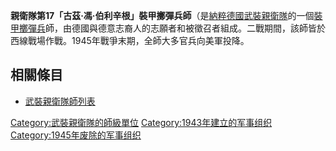 {{noteTA
|G1=Military
|G2=地名
}}
{{Infobox military unit
|unit_name= 親衛隊第17「古茲·馮·伯利辛根」裝甲擲彈兵師
| image=17th SS Division Logo.svg
| image_size = 100
|caption= 師徽記
|dates= 1943–1945
|country= {{flag|Nazi Germany}}
|branch= [[武裝親衛隊|武裝親衛隊]]
|type= [[裝甲擲彈兵|裝甲擲彈兵]]
|role= 
|size= [[師_(軍事)|師]]
|command_structure=
|garrison=
|garrison_label=
|nickname=
|patron=
|motto=
|colors=
|colors_label=
|march=
|mascot=
|equipment=
|equipment_label=
|battles= [[諾曼地登陸|諾曼地登陸]]<br>[[北風行動|北風行動]]<br>[[伊特爾堡之戰|伊特爾堡之戰]]
|notable_commanders= {{link-en|沃納·奧斯滕多夫|Werner Ostendorff}}
}}

'''親衛隊第17「古茲·馮·伯利辛根」裝甲擲彈兵師'''（{{lang-de|17. SS-Panzergrenadier-Division „Götz von Berlichingen“)}}是[[納粹德國|納粹德國]][[武裝親衛隊|武裝親衛隊]]的一個[[裝甲擲彈兵|裝甲擲彈兵]]師，由德國與德意志裔人的志願者和被徵召者組成。二戰期間，該師皆於西線戰場作戰。1945年戰爭末期，全師大多官兵向美軍投降。

==相關條目==
*[[武裝親衛隊師列表|武裝親衛隊師列表]]


{{武裝親衛隊師}}
[[Category:武裝親衛隊的師級單位|Category:武裝親衛隊的師級單位]]
[[Category:1943年建立的军事组织|Category:1943年建立的军事组织]]
[[Category:1945年废除的军事组织|Category:1945年废除的军事组织]]
{{stub}}